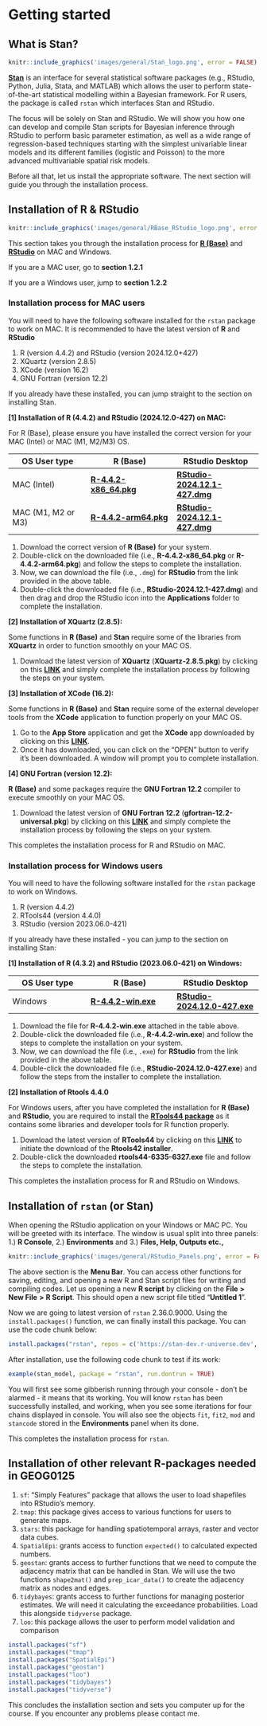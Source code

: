 # Getting started

## What is Stan?

```r
knitr::include_graphics('images/general/Stan_logo.png', error = FALSE) 
```

[**Stan**](https://mc-stan.org) is an interface for several statistical software packages (e.g., RStudio, Python, Julia, Stata, and MATLAB) which allows the user to perform state-of-the-art statistical modelling within a Bayesian framework. For R users, the package is called `rstan` which interfaces Stan and RStudio.  

The focus will be solely on Stan and RStudio. We will show you how one can develop and compile Stan scripts for Bayesian inference through RStudio to perform basic parameter estimation, as well as a wide range of regression-based techniques starting with the simplest univariable linear models and its different families (logistic and Poisson) to the more advanced multivariable spatial risk models.

Before all that, let us install the appropriate software. The next section will guide you through the installation process.

## Installation of R & RStudio

```r
knitr::include_graphics('images/general/RBase_RStudio_logo.png', error = FALSE) 
```

This section takes you through the installation process for [**R (Base)**](https://www.r-project.org) and [**RStudio**](https://www.rstudio.com) on MAC and Windows.

If you are a MAC user, go to **section 1.2.1**

If you are a Windows user, jump to **section 1.2.2**

### Installation process for MAC users

You will need to have the following software installed for the `rstan` package to work on MAC. It is recommended to have the latest version of **R** and **RStudio**

1. R (version 4.4.2) and RStudio (version 2024.12.0+427)
2. XQuartz (version 2.8.5)
3. XCode (version 16.2)
4. GNU Fortran (version 12.2)

If you already have these installed, you can jump straight to the section on installing Stan.

**[1] Installation of R (4.4.2) and RStudio (2024.12.0-427) on MAC:**

For R (Base), please ensure you have installed the correct version for your MAC (Intel) or MAC (M1, M2/M3) OS. 

**OS User type**| **R (Base)** | **RStudio Desktop**
------------ | ------------- | -------------
MAC (Intel) | [**R-4.4.2-x86_64.pkg**](https://cran.ma.imperial.ac.uk/bin/macosx/big-sur-x86_64/base/R-4.4.2-x86_64.pkg)| [**RStudio-2024.12.1-427.dmg**](https://download1.rstudio.org/electron/macos/RStudio-2024.12.0-467.dmg)
MAC (M1, M2 or M3) | [**R-4.4.2-arm64.pkg**](https://cran.ma.imperial.ac.uk/bin/macosx/big-sur-arm64/base/R-4.4.2-arm64.pkg)| [**RStudio-2024.12.1-427.dmg**](https://download1.rstudio.org/electron/macos/RStudio-2024.12.0-467.dmg)

1. Download the correct version of **R (Base)** for your system. 
2. Double-click on the downloaded file (i.e., **R-4.4.2-x86_64.pkg** or **R-4.4.2-arm64.pkg**) and follow the steps to complete the installation.
3. Now, we can download the file (i.e., `.dmg`) for **RStudio** from the link provided in the above table.
4. Double-click the downloaded file (i.e., **RStudio-2024.12.1-427.dmg**) and then drag and drop the RStudio icon into the **Applications** folder to complete the installation.

**[2] Installation of XQuartz (2.8.5):**

Some functions in **R (Base)** and **Stan** require some of the libraries from **XQuartz** in order to function smoothly on your MAC OS.

1. Download the latest version of **XQuartz** (**XQuartz-2.8.5.pkg**) by clicking on this [**LINK**](https://github.com/XQuartz/XQuartz/releases/download/XQuartz-2.8.5/XQuartz-2.8.5.pkg) and simply complete the installation process by following the steps on your system.

**[3] Installation of XCode (16.2):**

Some functions in **R (Base)** and **Stan** require some of the external developer tools from the **XCode** application to function properly on your MAC OS.

1. Go to the **App Store** application and get the **XCode** app downloaded by clicking on this [**LINK**](https://apps.apple.com/us/app/xcode/id497799835?mt=12).
2. Once it has downloaded, you can click on the "OPEN" button to verify it's been downloaded. A window will prompt you to complete installation.

**[4] GNU Fortran (version 12.2):**

**R (Base)** and some packages require the **GNU Fortran 12.2** compiler to execute smoothly on your MAC OS.

1. Download the latest version of **GNU Fortran 12.2** (**gfortran-12.2-universal.pkg**) by clicking on this [**LINK**](https://mac.r-project.org/tools/gfortran-12.2-universal.pkg) and simply complete the installation process by following the steps on your system.

This completes the installation process for R and RStudio on MAC.

### Installation process for Windows users

You will need to have the following software installed for the `rstan` package to work on Windows.

1. R (version 4.4.2)
2. RTools44 (version 4.4.0)
2. RStudio (version 2023.06.0-421)

If you already have these installed - you can jump to the section on installing Stan:

**[1] Installation of R (4.3.2) and RStudio (2023.06.0-421) on Windows:**

**OS User type**| **R (Base)** | **RStudio Desktop**
------------ | ------------- | -------------
Windows | [**R-4.4.2-win.exe**](https://cran.ma.imperial.ac.uk/bin/windows/base/R-4.4.2-win.exe)| [**RStudio-2024.12.0-427.exe**](https://download1.rstudio.org/electron/windows/RStudio-2024.12.0-467.exe)

1. Download the file for **R-4.4.2-win.exe** attached in the table above. 
2. Double-click the downloaded file (i.e., **R-4.4.2-win.exe**) and follow the steps to complete the installation on your system.
3. Now, we can download the file (i.e., `.exe`) for **RStudio** from the link provided in the above table.
4. Double-click the downloaded file (i.e., **RStudio-2024.12.0-427.exe**) and follow the steps from the installer to complete the installation.

**[2] Installation of Rtools 4.4.0**

For Windows users, after you have completed the installation for **R (Base)** and **RStudio**, you are required to install the [**RTools44 package**](https://cran.r-project.org/bin/windows/Rtools/rtools44/rtools.html) as it contains some libraries and developer tools for R function properly.

1. Download the latest version of **RTools44** by clicking on this [**LINK**](https://cran.ma.imperial.ac.uk/bin/windows/Rtools/rtools44/files/rtools44-6335-6327.exe) to initiate the download of the **Rtools42 installer**. 
2. Double-click the downloaded **rtools44-6335-6327.exe** file and follow the steps to complete the installation.

This completes the installation process for R and RStudio on Windows.

## Installation of `rstan` (or Stan)

When opening the RStudio application on your Windows or MAC PC. You will be greeted with its interface. The window is usual split into three panels: 1.) **R Console**, 2.) **Environments** and 3.) **Files, Help, Outputs etc.,**

```r
knitr::include_graphics('images/general/RStudio_Panels.png', error = FALSE) 
```

The above section is the **Menu Bar**. You can access other functions for saving, editing, and opening a new R and Stan script files for writing and compiling codes. Let us opening a new **R script** by clicking on the **File** **>** **New File** **>** **R Script**. This should open a new script file titled “**Untitled 1**”.

Now we are going to latest version of `rstan` 2.36.0.9000. Using the `install.packages()` function, we can finally install this package. You can use the code chunk below:

```r
install.packages("rstan", repos = c('https://stan-dev.r-universe.dev', getOption("repos")))
```

After installation, use the following code chunk to test if its work:

```r
example(stan_model, package = "rstan", run.dontrun = TRUE)
```

You will first see some gibberish running through your console - don't be alarmed - it means that its working. You will know `rstan` has been successfully installed, and working, when you see some iterations for four chains displayed in console. You will also see the objects `fit`, `fit2`, `mod` and `stancode` stored in the **Environments** panel when its done.

This completes the installation process for `rstan`.

## Installation of other relevant R-packages needed in GEOG0125

1. `sf`: “Simply Features” package that allows the user to load shapefiles into RStudio’s memory.
2. `tmap`: this package gives access to various functions for users to generate maps.
4. `stars`: this package for handling spatiotemporal arrays, raster and vector data cubes.
5. `SpatialEpi`: grants access to function `expected()` to calculated expected numbers.
6. `geostan`: grants access to further functions that we need to compute the adjacency matrix that can be handled in Stan. We will use the two functions `shape2mat()` and `prep_icar_data()` to create the adjacency matrix as nodes and edges.
7. `tidybayes`: grants access to further functions for managing posterior estimates. We will need it calculating the exceedance probabilities. Load this alongside `tidyverse` package.
8. `loo`: this package allows the user to perform model validation and comparison

```r
install.packages("sf")
install.packages("tmap")
install.packages("SpatialEpi")
install.packages("geostan")
install.packages("loo")
install.packages("tidybayes")
install.packages("tidyverse")
```

This concludes the installation section and sets you computer up for the course. If you encounter any problems please contact me.